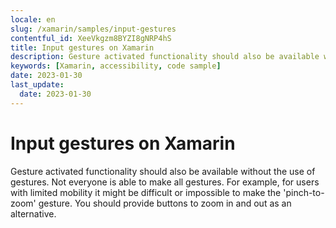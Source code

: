 ```yaml
---
locale: en
slug: /xamarin/samples/input-gestures
contentful_id: XeeVkgzm8BYZI8gNRP4hS
title: Input gestures on Xamarin
description: Gesture activated functionality should also be available without the use of gestures.
keywords: [Xamarin, accessibility, code sample]
date: 2023-01-30
last_update:
  date: 2023-01-30
---
```


# Input gestures on Xamarin

Gesture activated functionality should also be available without the use of gestures. Not everyone is able to make all gestures. For example, for users with limited mobility it might be difficult or impossible to make the 'pinch-to-zoom' gesture. You should provide buttons to zoom in and out as an alternative.

<CodeSample id="input-gestures" platform="xamarin" locale="en"/>
